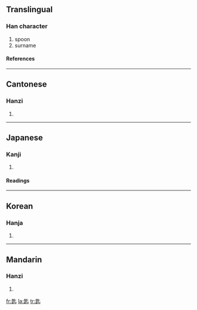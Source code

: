 ==Translingual==
===Han character===
{{Han char|rad=匕|as=09|sn=11|four=6180<sub>1</sub>|canj=日人心 (AOP)|ids=⿺[[是]][[匕]]}}
# spoon
# surname
====References====
{{Han ref|kx=0153.050|dkj=02590|dj=0344.200|hdz=10263.020|uh=5319|ud=21273|bh=B0CD|bd=45261}}
----

==Cantonese==
===Hanzi===
{{yue-hanzi|jyut=|y=chi4, si4}}
# {{defn|Cantonese}}
----
==Japanese==
===Kanji===
{{ja-kanji|grade=|rs=匕09}}
# {{defn|Japanese}} 
====Readings====
{{ja-readings|on=[[し]] (shi), [[じ]] (ji)|kun=[[さじ]] (saji)}}
----
==Korean==
===Hanja===
{{ko-hanja|hangeul=시|rv=si|mr=si}}
# {{defn|Korean}}
----
==Mandarin==
===Hanzi===
{{cmn-hanzi|pin=[[chí]] ([[chi2]])|wg=ch'ih<sup>2</sup>}}
# {{defn|Mandarin}}

[[fr:匙]]
[[la:匙]]
[[tr:匙]]